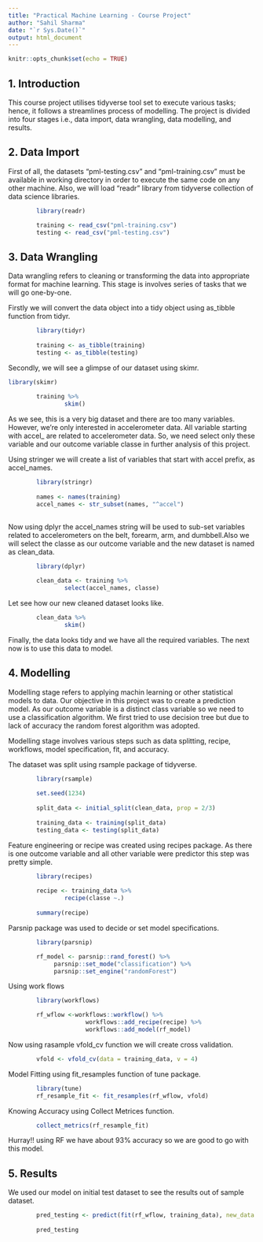 ---
title: "Practical Machine Learning - Course Project"
author: "Sahil Sharma"
date: "`r Sys.Date()`"
output: html_document
---

```{r setup, include=FALSE}
knitr::opts_chunk$set(echo = TRUE)
```

## 1. Introduction

This course project utilises tidyverse tool set to execute various tasks; hence, it follows a streamlines process of modelling. The project is divided into four stages i.e., data import, data wrangling, data modelling, and results.

## 2. Data Import

First of all, the datasets "pml-testing.csv" and "pml-training.csv" must be available in working directory in order to execute the same code on any other machine. Also, we will load "readr" library from tidyverse collection of data science libraries.

```{r results='hide', message=TRUE, warning=FALSE}
        library(readr)

        training <- read_csv("pml-training.csv")
        testing <- read_csv("pml-testing.csv") 
```

## 3. Data Wrangling

Data wrangling refers to cleaning or transforming the data into appropriate format for machine learning. This stage is involves series of tasks that we will go one-by-one.

Firstly we will convert the data object into a tidy object using as_tibble function from tidyr.

```{r}
        library(tidyr)
        
        training <- as_tibble(training)
        testing <- as_tibble(testing)
```

Secondly, we will see a glimpse of our dataset using skimr.

```{r}

library(skimr)
        
        training %>%
                skim()
```

As we see, this is a very big dataset and there are too many variables. However, we're only interested in accelerometer data. All variable starting with accel\_ are related to accelerometer data. So, we need select only these variable and our outcome variable classe in further analysis of this project.

Using stringer we will create a list of variables that start with accel prefix, as accel_names.

```{r}
        
        library(stringr)
        
        names <- names(training)
        accel_names <- str_subset(names, "^accel")
        
```

Now using dplyr the accel_names string will be used to sub-set variables related to accelerometers on the belt, forearm, arm, and dumbbell.Also we will select the classe as our outcome variable and the new dataset is named as clean_data.

```{r warning=FALSE, message=FALSE}
        library(dplyr)
        
        clean_data <- training %>%
                select(accel_names, classe)
```

Let see how our new cleaned dataset looks like.

```{r}
        clean_data %>%
                skim()
```

Finally, the data looks tidy and we have all the required variables. The next now is to use this data to model.

## 4. Modelling

Modelling stage refers to applying machin learning or other statistical models to data. Our objective in this project was to create a prediction model. As our outcome variable is a distinct class variable so we need to use a classification algorithm. We first tried to use decision tree but due to lack of accuracy the random forest algorithm was adopted.

Modelling stage involves various steps such as data splitting, recipe, workflows, model specification, fit, and accuracy.

The dataset was split using rsample package of tidyverse.

```{r}
        library(rsample)
        
        set.seed(1234)
        
        split_data <- initial_split(clean_data, prop = 2/3)
        
        training_data <- training(split_data)
        testing_data <- testing(split_data)
```

Feature engineering or recipe was created using recipes package. As there is one outcome variable and all other variable were predictor this step was pretty simple.

```{r message=FALSE}
        library(recipes)
        
        recipe <- training_data %>%
                recipe(classe ~.)
        
        summary(recipe)
```

Parsnip package was used to decide or set model specifications.

```{r}
        library(parsnip)

        rf_model <- parsnip::rand_forest() %>%
             parsnip::set_mode("classification") %>%
             parsnip::set_engine("randomForest")
```

Using work flows

```{r}
        library(workflows)

        rf_wflow <-workflows::workflow() %>%
                      workflows::add_recipe(recipe) %>%
                      workflows::add_model(rf_model)
```

Now using rasample vfold_cv function we will create cross validation.

```{r}
        vfold <- vfold_cv(data = training_data, v = 4)
```

Model Fitting using fit_resamples function of tune package.

```{r}
        library(tune)
        rf_resample_fit <- fit_resamples(rf_wflow, vfold)
```

Knowing Accuracy using Collect Metrices function.

```{r}
        collect_metrics(rf_resample_fit)
```

Hurray!! using RF we have about 93% accuracy so we are good to go with this model.

## 5. Results

We used our model on initial test dataset to see the results out of sample dataset.

```{r}
        pred_testing <- predict(fit(rf_wflow, training_data), new_data = testing)
        
        pred_testing
```
